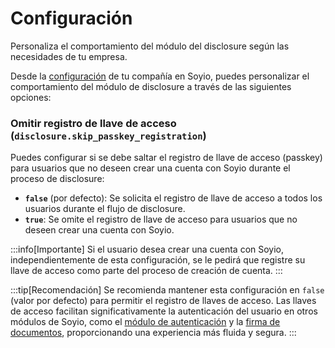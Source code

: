 # Configuración

Personaliza el comportamiento del módulo del disclosure según las necesidades de tu empresa.

Desde la [configuración](../../api/resources/schemas/configuration) de tu compañía en Soyio, puedes personalizar el comportamiento del módulo de disclosure a través de las siguientes opciones:

### Omitir registro de llave de acceso (`disclosure.skip_passkey_registration`)

Puedes configurar si se debe saltar el registro de llave de acceso (passkey) para usuarios que no deseen crear una cuenta con Soyio durante el proceso de disclosure:

- **`false`** (por defecto): Se solicita el registro de llave de acceso a todos los usuarios durante el flujo de disclosure.
- **`true`**: Se omite el registro de llave de acceso para usuarios que no deseen crear una cuenta con Soyio.

:::info[Importante]
Si el usuario desea crear una cuenta con Soyio, independientemente de esta configuración, se le pedirá que registre su llave de acceso como parte del proceso de creación de cuenta.
:::

:::tip[Recomendación]
Se recomienda mantener esta configuración en `false` (valor por defecto) para permitir el registro de llaves de acceso. Las llaves de acceso facilitan significativamente la autenticación del usuario en otros módulos de Soyio, como el [módulo de autenticación](../authentication/introduction) y la [firma de documentos](../signature/introduction), proporcionando una experiencia más fluida y segura.
:::
